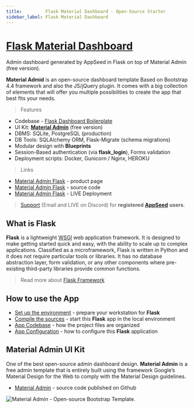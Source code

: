 ```yaml
---
title:         Flask Material Dashboard - Open-Source Starter
sidebar_label: Flask Material Dashboard
---
```


# [Flask Material Dashboard](https://appseed.us/product/material-dashboard/flask/)

<SubHeading> Admin dashboard generated by AppSeed in Flask on top of Material Admin (free version).</SubHeading>

**Material Admid** is an open-source dashboard template Based on Bootstrap 4.4 framework and also the JS/jQuery plugin. It comes with a big collection of elements that will offer you multiple possibilities to create the app that best fits your needs.

> Features

- Codebase - [Flask Dashboard Boilerplate](../../boilerplate-code/flask-dashboard.mdx)
- UI Kit: [**Material Admin**](https://github.com/BootstrapDash/Material-Admin) (free version)
- DBMS: SQLite, PostgreSQL (production)
- DB Tools: SQLAlchemy ORM, Flask-Migrate (schema migrations)
- Modular design with **Blueprints**
- Session-Based authentication (via **flask_login**), Forms validation
- Deployment scripts: Docker, Gunicorn / Nginx, HEROKU

> Links

- [Material Admin Flask](https://appseed.us/product/material-dashboard/flask/) - product page
- [Material Admin Flask](https://github.com/app-generator/flask-dashboard-material-admin) - source code
- [Material Admin Flask](https://flask-dashboard-material-admin.appseed.us/) - LIVE Deployment

> [Support](https://appseed.us/support) (Email and LIVE on Discord) for **registered** [**AppSeed**](https://appseed.us/) **users**.

## What is Flask

**Flask** is a lightweight [WSGI](../../content/what-is/wsgi.mdx) web application framework. It is designed to make getting started quick and easy, with the ability to scale up to complex applications. Classified as a microframework, Flask is written in Python and it does not require particular tools or libraries. It has no database abstraction layer, form validation, or any other components where pre-existing third-party libraries provide common functions.

> Read more about [Flask Framework](../../content/what-is/flask.mdx)

## How to use the App

- [Set up the environment](../../boilerplate-code/flask-dashboard.mdx#environment) - prepare your workstation for **Flask**
- [Compile the sources](../../boilerplate-code/flask-dashboard.mdx#build-the-app-1) - start this **Flask** app in the local environment
- [App Codebase](../../boilerplate-code/flask-dashboard.mdx#app-codebase) - how the project files are organized
- [App Configuration](../../boilerplate-code/flask-dashboard.mdx#app-configuration) - how to configure this **Flask** application

## Material Admin UI Kit

One of the best open-source admin dashboard design. **Material Admin** is a free admin template that is entirely built using the framework Google’s Material Design for the Web to comply with the Material Design guidelines.

- [Material Admin](https://github.com/BootstrapDash/Material-Admin) - source code published on Github

![Material Admin - Open-source Bootstrap Template.](../../../static/assets/material-admin-bootstrap.jpg)
